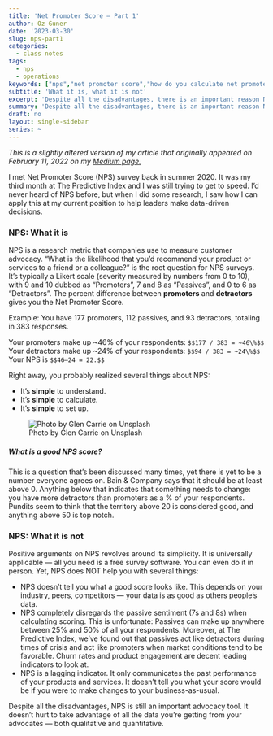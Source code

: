 ```yaml
---
title: 'Net Promoter Score — Part 1'
author: Oz Guner
date: '2023-03-30'
slug: nps-part1
categories:
  - class notes
tags:
  - nps
  - operations
keywords: ["nps","net promoter score","how do you calculate net promoter score","how do you calculate nps in excel","is 70 a good net promoter score","what is the lowest nps score","what is nps and why is it important","customer advocacy","advocacy tool","free survey software","free nps software"]
subtitle: 'What it is, what it is not'
excerpt: 'Despite all the disadvantages, there is an important reason NPS is still the leading advocacy measurement method: Your advocates give you feedback for free.'
summary: 'Despite all the disadvantages, there is an important reason NPS is still the leading advocacy measurement method: Your advocates give you feedback for free.'
draft: no
layout: single-sidebar
series: ~
---
```


*This is a slightly altered version of my article that originally appeared on February 11, 2022 on my [Medium page.](https://medium.com/@ozengnr/nps-part1-5f4c6b1537df)*

I met Net Promoter Score (NPS) survey back in summer 2020. It was my third month at The Predictive Index and I was still trying to get to speed. I’d never heard of NPS before, but when I did some research, I saw how I can apply this at my current position to help leaders make data-driven decisions.

### NPS: What it is

NPS is a research metric that companies use to measure customer advocacy. “What is the likelihood that you’d recommend your product or services to a friend or a colleague?” is the root question for NPS surveys. It’s typically a Likert scale (severity measured by numbers from 0 to 10), with 9 and 10 dubbed as “Promoters”, 7 and 8 as “Passives”, and 0 to 6 as “Detractors”. The percent difference between **promoters** and **detractors** gives you the Net Promoter Score.

Example: You have 177 promoters, 112 passives, and 93 detractors, totaling in 383 responses. 

Your promoters make up ~46% of your respondents: `$$177 / 383 = ~46\%$$`
Your detractors make up ~24% of your respondents: `$$94 / 383 = ~24\%$$` 
Your NPS is `$$46–24 = 22.$$`

Right away, you probably realized several things about NPS:

* It’s **simple** to understand.
* It’s **simple** to calculate.
* It’s **simple** to set up.

![Photo by Glen Carrie on Unsplash](featured.jpg)

##### What is a good NPS score?

This is a question that's been discussed many times, yet there is yet to be a number everyone agrees on. Bain & Company says that it should be at least above 0. Anything below that indicates that something needs to change:  you have more detractors than promoters as a % of your respondents. Pundits seem to think that the territory above 20 is considered good, and anything above 50 is top notch. 

### NPS: What it is not

Positive arguments on NPS revolves around its simplicity. It is universally applicable — all you need is a free survey software. You can even do it in person. Yet, NPS does NOT help you with several things:

* NPS doesn’t tell you what a good score looks like. This depends on your industry, peers, competitors — your data is as good as others people’s data.
* NPS completely disregards the passive sentiment (7s and 8s) when calculating scoring. This is unfortunate: Passives can make up anywhere between 25% and 50% of all your respondents. Moreover, at The Predictive Index, we’ve found out that passives act like detractors during times of crisis and act like promoters when market conditions tend to be favorable. Churn rates and product engagement are decent leading indicators to look at.
* NPS is a lagging indicator. It only communicates the past performance of your products and services. It doesn’t tell you what your score would be if you were to make changes to your business-as-usual.


Despite all the disadvantages, NPS is still an important advocacy tool. It doesn't hurt to take advantage of all the data you’re getting from your advocates — both qualitative and quantitative.
